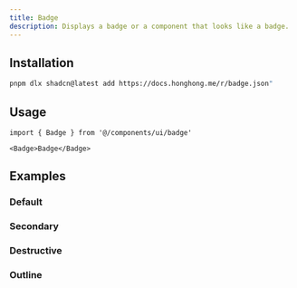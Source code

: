 ```yaml
---
title: Badge
description: Displays a badge or a component that looks like a badge.
---
```


<ComponentPreview name='badge/badge' />

## Installation

```bash
pnpm dlx shadcn@latest add https://docs.honghong.me/r/badge.json"
```

## Usage

```tsx
import { Badge } from '@/components/ui/badge'
```

```tsx
<Badge>Badge</Badge>
```

## Examples

### Default

<ComponentPreview name='badge/badge' />

### Secondary

<ComponentPreview name='badge/secondary' />

### Destructive

<ComponentPreview name='badge/destructive' />

### Outline

<ComponentPreview name='badge/outline' />

